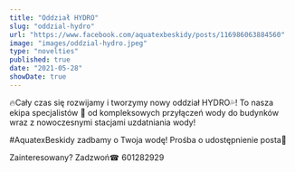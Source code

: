 ```yaml
---
title: "Oddział HYDRO"
slug: "oddzial-hydro"
url: "https://www.facebook.com/aquatexbeskidy/posts/116986063884560"
image: "images/oddzial-hydro.jpeg"
type: "novelties"
published: true
date: "2021-05-28"
showDate: true
---
```


🔥Cały czas się rozwijamy i tworzymy nowy oddział HYDRO💦! To nasza ekipa specjalistów 💪 od kompleksowych przyłączeń wody do budynków wraz z nowoczesnymi stacjami uzdatniania wody!

#AquatexBeskidy  zadbamy o Twoja wodę! Prośba o udostępnienie posta🙂

Zainteresowany? Zadzwoń☎ 601282929
